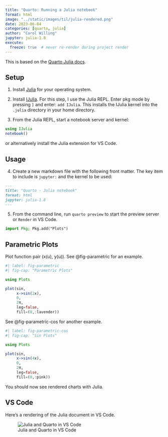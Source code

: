 ```yaml
---
title: "Quarto: Running a Julia notebook"
format: html
image: "../static/images/til/julia-rendered.png"
date: 2023-06-04
categories: [quarto, julia]
author: "Carol Willing"
jupyter: julia-1.8
execute:
  freeze: true  # never re-render during project render
---
```


This is based on the [Quarto Julia docs](https://quarto.org/docs/computations/julia.html).

## Setup

1. Install [Julia](https://julialang.org/downloads/) for your operating system.

2. Install [IJulia](https://github.com/JuliaLang/IJulia.jl). For this step, I use the Julia REPL. Enter pkg mode by pressing `]` and enter: `add IJulia`. This installs the IJulia kernel into the `.julia` directory in your home directory.

3. From the Julia REPL, start a notebook server and kernel:

```julia
using IJulia
notebook()
```

or alternatively install the Julia extension for VS Code.

## Usage

4. Create a new markdown file with the following front matter. The key item to include is `jupyter:` and the kernel to be used:

```md
---
title: "Quarto - Julia notebook"
format: html
jupyter: julia-1.8
---
```

5. From the command line, run `quarto preview` to start the preview server or `Render` in VS Code.

```julia
import Pkg; Pkg.add("Plots")
```

## Parametric Plots

Plot function pair (x(u), y(u)). 
See @fig-parametric for an example.

```julia

#| label: fig-parametric
#| fig-cap: "Parametric Plots"

using Plots

plot(sin, 
     x->sin(2x), 
     0, 
     2π, 
     leg=false, 
     fill=(0,:lavender))
```

See @fig-parametric-cos for another example.

```julia

#| label: fig-parametric-cos
#| fig-cap: "Sin Plots"

using Plots

plot(sin, 
     x->sin(4x), 
     0, 
     2π, 
     leg=false, 
     fill=(0,:pink))
```


You should now see rendered charts with Julia.

## VS Code

Here's a rendering of the Julia document in VS Code.

![Julia and Quarto in VS Code](../static/images/til/vscode-julia.png)
